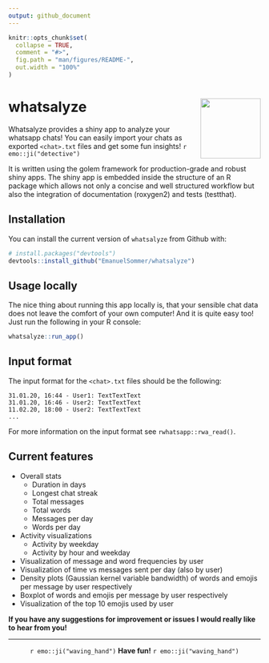 ```yaml
---
output: github_document
---
```



```r
knitr::opts_chunk$set(
  collapse = TRUE,
  comment = "#>",
  fig.path = "man/figures/README-",
  out.width = "100%"
)
```

# whatsalyze <img src="inst/app/www/hex-whatsalyze.png" align="right" width="120" />



Whatsalyze provides a shiny app to analyze your whatsapp chats! You can easily import your chats as exported `<chat>.txt` files and get some fun insights! `r emo::ji("detective")`

It is written using the golem framework for production-grade and robust shiny apps. The shiny app is embedded inside the structure of an R package which allows not only a concise and well structured workflow but also the integration of documentation (roxygen2) and tests (testthat). 

## Installation

You can install the current version of `whatsalyze` from Github with:

``` r
# install.packages("devtools")
devtools::install_github("EmanuelSommer/whatsalyze")
```

## Usage locally

The nice thing about running this app locally is, that your sensible chat data does not leave the comfort of your own computer! And it is quite easy too! Just run the following in your R console:

``` r
whatsalyze::run_app()
```

## Input format

The input format for the `<chat>.txt` files should be the following:

```
31.01.20, 16:44 - User1: TextTextText
31.01.20, 16:46 - User2: TextTextText
11.02.20, 18:00 - User2: TextTextText
...
```

For more information on the input format see `rwhatsapp::rwa_read()`.

## Current features

- Overall stats
    - Duration in days
    - Longest chat streak
    - Total messages
    - Total words
    - Messages per day
    - Words per day
- Activity visualizations
    - Activity by weekday
    - Activity by hour and weekday
- Visualization of message and word frequencies by user
- Visualization of time vs messages sent per day (also by user)
- Density plots (Gaussian kernel variable bandwidth) of words and emojis per message by user respectively
- Boxplot of words and emojis per message by user respectively
- Visualization of the top 10 emojis used by user 



**If you have any suggestions for improvement or issues I would really like to hear from you!**


***

<center>
`r emo::ji("waving_hand")` **Have fun!** `r emo::ji("waving_hand")`
</center>
